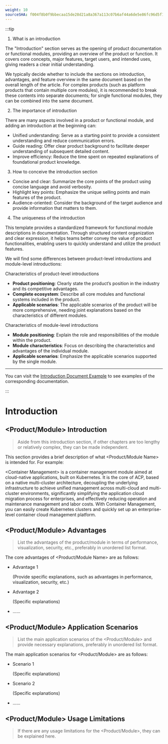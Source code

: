 ```yaml
---
weight: 10
sourceSHA: f004f8b0f9bbecaa15de28d21a8a367a113c07b6af44a6de5e86fc96d5f13741
---
```


:::tip

1. What is an introduction

The "Introduction" section serves as the opening of product documentation or functional modules, providing an overview of the product or function. It covers core concepts, major features, target users, and intended uses, giving readers a clear initial understanding.

We typically decide whether to include the sections on introduction, advantages, and feature overview in the same document based on the overall length of the article. For complex products (such as platform products that contain multiple core modules), it is recommended to break these contents into separate documents; for single functional modules, they can be combined into the same document.

2. The importance of introduction

There are many aspects involved in a product or functional module, and adding an introduction at the beginning can:

- Unified understanding: Serve as a starting point to provide a consistent understanding and reduce communication errors.
- Guide reading: Offer clear product background to facilitate deeper understanding of subsequent detailed content.
- Improve efficiency: Reduce the time spent on repeated explanations of foundational product knowledge.

3. How to conceive the introduction section

- Concise and clear: Summarize the core points of the product using concise language and avoid verbosity.
- Highlight key points: Emphasize the unique selling points and main features of the product.
- Audience-oriented: Consider the background of the target audience and provide information that matters to them.

4. The uniqueness of the introduction

This template provides a standardized framework for functional module descriptions in documentation. Through structured content organization and clear expression, it helps teams better convey the value of product functionalities, enabling users to quickly understand and utilize the product features.

We will find some differences between product-level introductions and module-level introductions:

Characteristics of product-level introductions

- **Product positioning**: Clearly state the product’s position in the industry and its competitive advantages.
- **Complete ecosystem**: Describe all core modules and functional systems included in the product.
- **Applicable scenarios**: The applicable scenarios of the product will be more comprehensive, needing joint explanations based on the characteristics of different modules.

Characteristics of module-level introductions

- **Module positioning**: Explain the role and responsibilities of the module within the product.
- **Module characteristics**: Focus on describing the characteristics and advantages of the individual module.
- **Applicable scenarios**: Emphasize the applicable scenarios supported by the single module.

---

You can visit the [Introduction Document Example](https://product-doc-guide.alauda.cn/template/intro/example.html) to see examples of the corresponding documentation.

:::

# Introduction

## \<Product/Module> Introduction

> Aside from this introduction section, if other chapters are too lengthy or relatively complex, they can be made independent.

This section provides a brief description of what \<Product/Module Name> is intended for. For example:

\<Container Management> is a container management module aimed at cloud-native applications, built on Kubernetes. It is the core of ACP, based on a native multi-cluster architecture, decoupling the underlying infrastructure to achieve unified management across multi-cloud and multi-cluster environments, significantly simplifying the application cloud migration process for enterprises, and effectively reducing operation and maintenance management and labor costs. With Container Management, you can easily create Kubernetes clusters and quickly set up an enterprise-level container cloud management platform.

## \<Product/Module> Advantages

> List the advantages of the product/module in terms of performance, visualization, security, etc., preferably in unordered list format.

The core advantages of \<Product/Module Name> are as follows:

- Advantage 1

  (Provide specific explanations, such as advantages in performance, visualization, security, etc.)

- Advantage 2

  (Specific explanations)

- ......

## \<Product/Module> Application Scenarios

> List the main application scenarios of the \<Product/Module> and provide necessary explanations, preferably in unordered list format.

The main application scenarios for \<Product/Module> are as follows:

- Scenario 1

  (Specific explanations)

- Scenario 2

  (Specific explanations)

- ......

## \<Product/Module> Usage Limitations

> If there are any usage limitations for the \<Product/Module>, they can be explained here.
